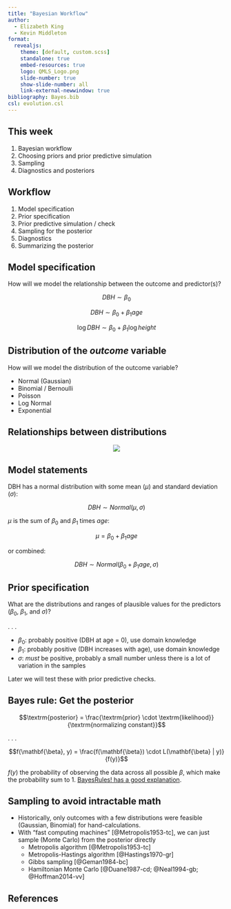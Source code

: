 ```yaml
---
title: "Bayesian Workflow"
author:
  - Elizabeth King
  - Kevin Middleton
format:
  revealjs:
    theme: [default, custom.scss]
    standalone: true
    embed-resources: true
    logo: QMLS_Logo.png
    slide-number: true
    show-slide-number: all
    link-external-newwindow: true
bibliography: Bayes.bib
csl: evolution.csl
---
```


## This week

1. Bayesian workflow
2. Choosing priors and prior predictive simulation
3. Sampling
4. Diagnostics and posteriors


## Workflow

1. Model specification
2. Prior specification
3. Prior predictive simulation / check
4. Sampling for the posterior
5. Diagnostics
6. Summarizing the posterior


## Model specification

How will we model the relationship between the outcome and predictor(s)?

$$DBH \sim \beta_0$$

$$DBH \sim \beta_0 + \beta_1 age$$

$$\log DBH \sim \beta_0 + \beta_1 \log height$$


## Distribution of the *outcome* variable

How will we model the distribution of the outcome variable?

- Normal (Gaussian)
- Binomial / Bernoulli
- Poisson
- Log Normal
- Exponential


## Relationships between distributions

<center>
![](https://i.stack.imgur.com/sau6I.png)
</center>


## Model statements

DBH has a normal distribution with some mean ($\mu$) and standard deviation ($\sigma$):

$$DBH \sim Normal(\mu, \sigma)$$

$\mu$ is the sum of $\beta_0$ and $\beta_1$ times $age$:

$$\mu  = \beta_0 + \beta_1 age$$

or combined:

$$DBH \sim Normal(\beta_0 + \beta_1 age, \sigma)$$


## Prior specification

What are the distributions and ranges of plausible values for the predictors ($\beta_0$, $\beta_1$, and $\sigma$)?

. . .

- $\beta_0$: probably positive (DBH at age = 0), use domain knowledge
- $\beta_1$: probably positive (DBH increases with age), use domain knowledge
- $\sigma$: *must* be positive, probably a small number unless there is a lot of variation in the samples

Later we will test these with prior predictive checks.


## Bayes rule: Get the posterior

$$\textrm{posterior} = \frac{\textrm{prior} \cdot \textrm{likelihood}}{\textrm{normalizing constant}}$$

. . .

$$f(\mathbf{\beta}, y) = \frac{f(\mathbf{\beta}) \cdot L(\mathbf{\beta} | y)}{f(y)}$$

$f(y)$ the probability of observing the data across all possible $\beta$, which make the probability sum to 1. [BayesRules! has a good explanation](https://www.bayesrulesbook.com/chapter-2.html#shortcut-2).


## Sampling to avoid intractable math

::: {.incremental}
- Historically, only outcomes with a few distributions were feasible (Gaussian, Binomial) for hand-calculations.
- With "fast computing machines" [@Metropolis1953-tc], we can just sample (Monte Carlo) from the posterior directly
  - Metropolis algorithm [@Metropolis1953-tc]
  - Metropolis-Hastings algorithm [@Hastings1970-gr]
  - Gibbs sampling [@Geman1984-bc]
  - Hamiltonian Monte Carlo [@Duane1987-cd; @Neal1994-gb; @Hoffman2014-vv]
:::


## References

::: {#refs}
:::

